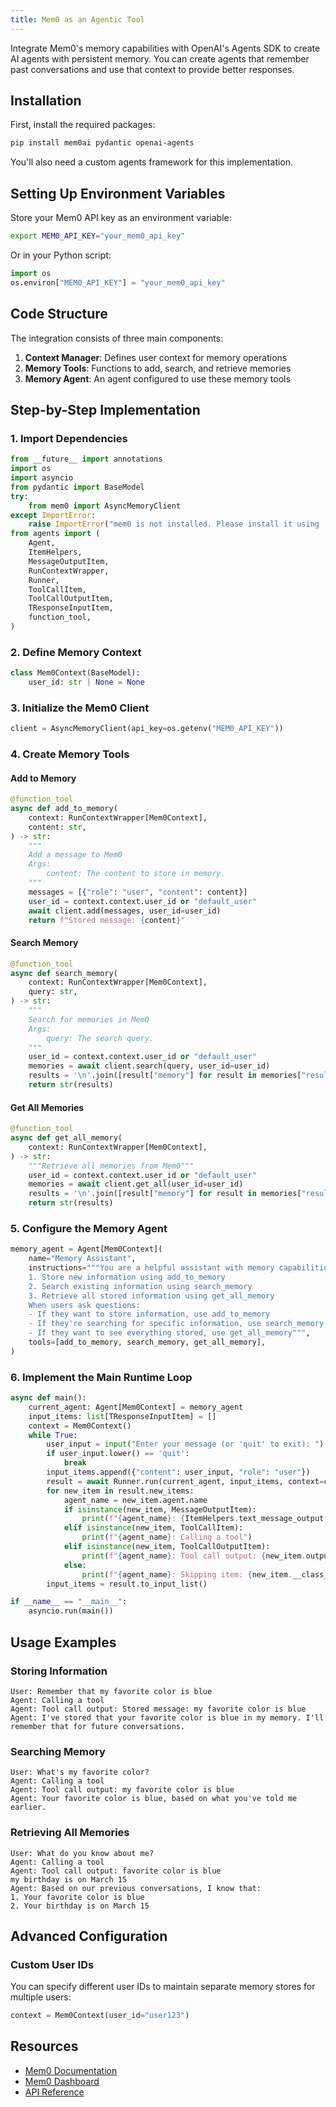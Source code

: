 ```yaml
---
title: Mem0 as an Agentic Tool
---
```



Integrate Mem0's memory capabilities with OpenAI's Agents SDK to create AI agents with persistent memory. You can create agents that remember past conversations and use that context to provide better responses.

## Installation

First, install the required packages:
```bash
pip install mem0ai pydantic openai-agents
```

You'll also need a custom agents framework for this implementation.

## Setting Up Environment Variables

Store your Mem0 API key as an environment variable:

```bash
export MEM0_API_KEY="your_mem0_api_key"
```

Or in your Python script:

```python
import os
os.environ["MEM0_API_KEY"] = "your_mem0_api_key"
```

## Code Structure

The integration consists of three main components:

1. **Context Manager**: Defines user context for memory operations
2. **Memory Tools**: Functions to add, search, and retrieve memories
3. **Memory Agent**: An agent configured to use these memory tools

## Step-by-Step Implementation

### 1. Import Dependencies

```python
from __future__ import annotations
import os
import asyncio
from pydantic import BaseModel
try:
    from mem0 import AsyncMemoryClient
except ImportError:
    raise ImportError("mem0 is not installed. Please install it using 'pip install mem0ai'.")
from agents import (
    Agent,
    ItemHelpers,
    MessageOutputItem,
    RunContextWrapper,
    Runner,
    ToolCallItem,
    ToolCallOutputItem,
    TResponseInputItem,
    function_tool,
)
```

### 2. Define Memory Context

```python
class Mem0Context(BaseModel):
    user_id: str | None = None
```

### 3. Initialize the Mem0 Client

```python
client = AsyncMemoryClient(api_key=os.getenv("MEM0_API_KEY"))
```

### 4. Create Memory Tools

#### Add to Memory

```python
@function_tool
async def add_to_memory(
    context: RunContextWrapper[Mem0Context],
    content: str,
) -> str:
    """
    Add a message to Mem0
    Args:
        content: The content to store in memory.
    """
    messages = [{"role": "user", "content": content}]
    user_id = context.context.user_id or "default_user"
    await client.add(messages, user_id=user_id)
    return f"Stored message: {content}"
```

#### Search Memory

```python
@function_tool
async def search_memory(
    context: RunContextWrapper[Mem0Context],
    query: str,
) -> str:
    """
    Search for memories in Mem0
    Args:
        query: The search query.
    """
    user_id = context.context.user_id or "default_user"
    memories = await client.search(query, user_id=user_id)
    results = '\n'.join([result["memory"] for result in memories["results"]])
    return str(results)
```

#### Get All Memories

```python
@function_tool
async def get_all_memory(
    context: RunContextWrapper[Mem0Context],
) -> str:
    """Retrieve all memories from Mem0"""
    user_id = context.context.user_id or "default_user"
    memories = await client.get_all(user_id=user_id)
    results = '\n'.join([result["memory"] for result in memories["results"]])
    return str(results)
```

### 5. Configure the Memory Agent

```python
memory_agent = Agent[Mem0Context](
    name="Memory Assistant",
    instructions="""You are a helpful assistant with memory capabilities. You can:
    1. Store new information using add_to_memory
    2. Search existing information using search_memory
    3. Retrieve all stored information using get_all_memory
    When users ask questions:
    - If they want to store information, use add_to_memory
    - If they're searching for specific information, use search_memory
    - If they want to see everything stored, use get_all_memory""",
    tools=[add_to_memory, search_memory, get_all_memory],
)
```

### 6. Implement the Main Runtime Loop

```python
async def main():
    current_agent: Agent[Mem0Context] = memory_agent
    input_items: list[TResponseInputItem] = []
    context = Mem0Context()
    while True:
        user_input = input("Enter your message (or 'quit' to exit): ")
        if user_input.lower() == 'quit':
            break
        input_items.append({"content": user_input, "role": "user"})
        result = await Runner.run(current_agent, input_items, context=context)
        for new_item in result.new_items:
            agent_name = new_item.agent.name
            if isinstance(new_item, MessageOutputItem):
                print(f"{agent_name}: {ItemHelpers.text_message_output(new_item)}")
            elif isinstance(new_item, ToolCallItem):
                print(f"{agent_name}: Calling a tool")
            elif isinstance(new_item, ToolCallOutputItem):
                print(f"{agent_name}: Tool call output: {new_item.output}")
            else:
                print(f"{agent_name}: Skipping item: {new_item.__class__.__name__}")
        input_items = result.to_input_list()

if __name__ == "__main__":
    asyncio.run(main())
```

## Usage Examples

### Storing Information

```
User: Remember that my favorite color is blue
Agent: Calling a tool
Agent: Tool call output: Stored message: my favorite color is blue
Agent: I've stored that your favorite color is blue in my memory. I'll remember that for future conversations.
```

### Searching Memory

```
User: What's my favorite color?
Agent: Calling a tool
Agent: Tool call output: my favorite color is blue
Agent: Your favorite color is blue, based on what you've told me earlier.
```

### Retrieving All Memories

```
User: What do you know about me?
Agent: Calling a tool
Agent: Tool call output: favorite color is blue
my birthday is on March 15
Agent: Based on our previous conversations, I know that:
1. Your favorite color is blue
2. Your birthday is on March 15
```

## Advanced Configuration

### Custom User IDs

You can specify different user IDs to maintain separate memory stores for multiple users:

```python
context = Mem0Context(user_id="user123")
```


## Resources

- [Mem0 Documentation](https://docs.mem0.ai)
- [Mem0 Dashboard](https://app.mem0.ai/dashboard)
- [API Reference](https://docs.mem0.ai/api-reference)
